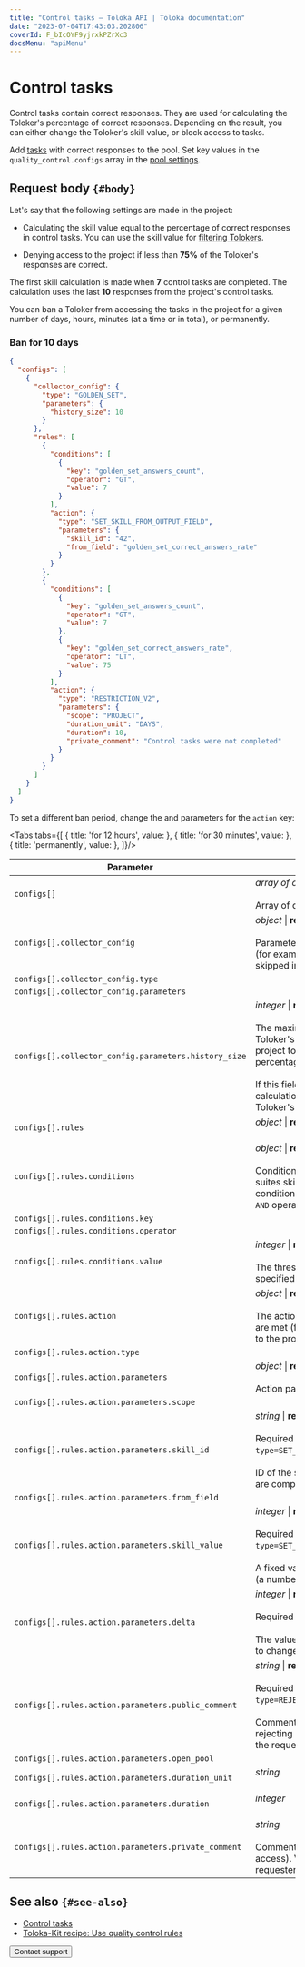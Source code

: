 ```yaml
---
title: "Control tasks — Toloka API | Toloka documentation"
date: "2023-07-04T17:43:03.202806"
coverId: F_bIcOYF9yjrxkPZrXc3
docsMenu: "apiMenu"
---
```



# Control tasks

Control tasks contain correct responses. They are used for calculating the Toloker's percentage of correct responses. Depending on the result, you can either change the Toloker's skill value, or block access to tasks.

Add [tasks](https://toloka.ai/docs/api/api-reference/#tag--task) with correct responses to the pool. Set key values in the `quality_control.configs` array in the [pool settings](https://toloka.ai/docs/api/api-reference/#tag--pool).

## Request body `{#body}`

Let's say that the following settings are made in the project:

- Calculating the skill value equal to the percentage of correct responses in control tasks. You can use the skill value for [filtering Tolokers](/docs/api/filter-skill).

- Denying access to the project if less than **75%** of the Toloker's responses are correct.

The first skill calculation is made when **7** control tasks are completed. The calculation uses the last **10** responses from the project's control tasks.

You can ban a Toloker from accessing the tasks in the project for a given number of days, hours, minutes (at a time or in total), or permanently.

### Ban for 10 days

```json
{
  "configs": [
    {
      "collector_config": {
        "type": "GOLDEN_SET",
        "parameters": {
          "history_size": 10
        }
      },
      "rules": [
        {
          "conditions": [
            {
              "key": "golden_set_answers_count",
              "operator": "GT",
              "value": 7
            }
          ],
          "action": {
            "type": "SET_SKILL_FROM_OUTPUT_FIELD",
            "parameters": {
              "skill_id": "42",
              "from_field": "golden_set_correct_answers_rate"
            }
          }
        },
        {
          "conditions": [
            {
              "key": "golden_set_answers_count",
              "operator": "GT",
              "value": 7
            },
            {
              "key": "golden_set_correct_answers_rate",
              "operator": "LT",
              "value": 75
            }
          ],
          "action": {
            "type": "RESTRICTION_V2",
            "parameters": {
              "scope": "PROJECT",
              "duration_unit": "DAYS",
              "duration": 10,
              "private_comment": "Control tasks were not completed"
            }
          }
        }
      ]
    }
  ]
}
```

To set a different ban period, change the <Term term="duration-unit"><DurationUnit/></Term> and <Term term="duration"><Duration/></Term> parameters for the `action` key:

<Tabs tabs={[
  { title: 'for 12 hours', value: <ApiGoldensetList1/> },
  { title: 'for 30 minutes', value: <ApiGoldensetList2/> },
  { title: 'permanently', value: <ApiGoldensetList3/> },
]}/>

Parameter | Overview
----- | -----
`configs[]` | _array of objects_ \| **required**<br/><br/>Array of quality control settings.
`configs[].collector_config` | _object_ \| **required**<br/><br/>Parameters for collecting statistics (for example, the number of tasks skipped in the pool).
`configs[].collector_config.type` | <ApiGoldensetTable1/>
`configs[].collector_config.parameters` | <ApiGoldensetTable2/>
`configs[].collector_config.parameters.history_size` | _integer_ \| **required**<br/><br/>The maximum number of the Toloker's recent responses in the project to use for calculating the percentage of correct responses.<br/><br/>If this field is omitted, the calculation is based on all the Toloker's responses in the pool.
`configs[].rules` | _object_ \| **required**<br/><br/><ConfigsRules/>
`configs[].rules.conditions` | _object_ \| **required**<br/><br/>Conditions (for example, 10 task suites skipped in a row). Multiple conditions are combined with the `AND` operator.
`configs[].rules.conditions.key` | <ApiGoldensetTable3/>
`configs[].rules.conditions.operator` | <ApiGoldensetTable4/>
`configs[].rules.conditions.value` | _integer_ \| **required**<br/><br/>The threshold value of the variable specified in `key`.
`configs[].rules.action` | _object_ \| **required**<br/><br/>The action to perform if conditions are met (for example, block access to the project).
`configs[].rules.action.type` | <ApiGoldensetTable5/>
`configs[].rules.action.parameters` | _object_ \| **required**<br/><br/>Action parameters.
`configs[].rules.action.parameters.scope` | <ApiGoldensetTable6/>
`configs[].rules.action.parameters.skill_id` | _string_ \| **required if**<br/><br/>Required if `type=SET_SKILL_FROM_OUTPUT_FIELD`.<br/><br/>ID of the skill to update as tasks are completed.
`configs[].rules.action.parameters.from_field` | <ApiGoldensetTable7/>
`configs[].rules.action.parameters.skill_value` | _integer_ \| **required if**<br/><br/>Required if `type=SET_SKILL_FROM_OUTPUT_FIELD`.<br/><br/>A fixed value to assign to the skill (a number from 0 to 100).
`configs[].rules.action.parameters.delta` | _integer_ \| **required if**<br/><br/>Required if `type=CHANGE_OVERLAP`.<br/><br/>The value determines the amount to change the overlap by.
`configs[].rules.action.parameters.public_comment` | _string_ \| **required if**<br/><br/>Required if `type=REJECT_ALL_ASSIGNMENTS`.<br/><br/>Comments (the reason for rejecting responses). Available to the requester and the Toloker.
`configs[].rules.action.parameters.open_pool` | <ApiGoldensetTable8/>
`configs[].rules.action.parameters.duration_unit` | _string_<br/><br/><DurationUnit/>
`configs[].rules.action.parameters.duration` | _integer_<br/><br/><Duration/>
`configs[].rules.action.parameters.private_comment` | _string_<br/><br/>Comments (the reason for blocking access). Visible only to the requester.

## See also `{#see-also}`

- [Control tasks](/docs/guide/goldenset)
- [Toloka-Kit recipe: Use quality control rules](/docs/toloka-kit/recipes/use-quality-control-rules/)

<Button themeColor="light" view="default" size="l" type="link" url="/docs/guide/troubleshooting/support?form-source=api-goldenset">Contact support</Button>
